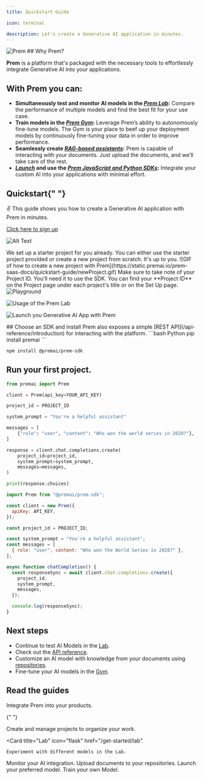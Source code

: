 ```yaml
---
title: Quickstart Guide

icon: terminal

description: Let's create a Generative AI application in minutes.
---
```


<img src="/images/cover.png" alt="Prem" />
## Why Prem?

**Prem** is a platform that's packaged with the necessary tools to effortlessly integrate Generative AI into your applications.

## With Prem you can:

- **Simultaneously test and monitor AI models in the [_Prem Lab_](/get-started/lab):** Compare the performance of multiple models and find the best fit for your use case.
- **Train models in the [_Prem Gym_](/get-started/gym):** Leverage Prem’s ability to autonomously fine-tune models. The Gym is your place to beef up your deployment models by continuously fine-tuning your data in order to improve performance.
- **Seamlessly create [_RAG-based assistants_](/get-started/repositories):** Prem is capable of interacting with your documents. Just upload the documents, and we’ll take care of the rest.
- **[_Launch_](/get-started/launchpad) and use the [_Prem JavaScript and Python SDKs_](/get-started/sdk):** Integrate your custom AI into your applications with minimal effort.

## Quickstart{" "}

✌️ This guide shows you how to create a Generative AI application with Prem in minutes.

  <Steps titleSize="h3">
    <Step title="Activate your Prem account.">

[Click here to sign up](https://app.premai.io/accounts/signup/)

</Step>
<Step title="Sign in and generate an API key.">

![Alt Text](https://static.premai.io/prem-saas-docs/quickstart-guide/apiKeys.gif)

</Step>

<Step title="Create a new project.">
<Note>We set up a starter project for you already. You can either use the starter project provided or create a new project from scratch. It's up to you.</Note>
![GIF of how to create a new project with Prem](https://static.premai.io/prem-saas-docs/quickstart-guide/newProject.gif)
<Tip>Make sure to take note of your Project ID. You'll need it to use the SDK. You can find your **Project ID** on the Project page under each project's title or on the Set Up page.</Tip>
 <img
  src="https://static.premai.io/prem-saas-docs/quickstart-guide/projectID.png"
  alt="Playground"
/>
</Step>

<Step title="Head over to the Lab and experiment with various AI models simultaneously.">

![Usage of the Prem Lab](https://static.premai.io/prem-saas-docs/quickstart-guide/premLab.gif)

</Step>

<Step title="After you've experimented with different models in the Lab, go to the Launchpad and choose the most suitable model for your use case.">

![Launch you Generative AI App with Prem](https://static.premai.io/prem-saas-docs/quickstart-guide/launchPad.gif)

</Step>

<Step title="Now it's time to integrate Prem into your application.">
## Choose an SDK and install
<Tip>
  Prem also exposes a simple [REST API](/api-reference/introduction) for interacting with the platform. 
</Tip>

<CodeGroup>
```bash Python
pip install premai
```

```bash JavaScript
npm install @premai/prem-sdk
```

</CodeGroup>

## Run your first project.

<CodeGroup>

```python Python
from premai import Prem

client = Prem(api_key=YOUR_API_KEY)

project_id = PROJECT_ID

system_prompt = "You're a helpful assistant"

messages = [
    {"role": "user", "content": "Who won the world series in 2020?"},
]

response = client.chat.completions.create(
    project_id=project_id,
    system_prompt=system_prompt,
    messages=messages,
)

print(response.choices)

```

```javaScript JavaScript
import Prem from "@premai/prem-sdk";

const client = new Prem({
  apiKey: API_KEY,
});

const project_id = PROJECT_ID;

const system_prompt = "You're a helpful assistant";
const messages = [
  { role: "user", content: "Who won the World Series in 2020?" },
];

async function chatCompletion() {
  const responseSync = await client.chat.completions.create({
    project_id,
    system_prompt,
    messages,
  });

  console.log(responseSync);
}
```

</CodeGroup>

</Step>

</Steps>



## Next steps

- Continue to test AI Models in the [Lab](/get-started/lab).
- Check out the [API reference](/api-reference/introduction).
- Customize an AI model with knowledge from your documents using [repositories](/get-started/repositories).
- Fine-tune your AI models in the [Gym](/get-started/gym).

## Read the guides

<CardGroup cols={3}>
  <Card title="Prem SDK" icon="plug" href="/get-started/sdk">
    Integrate Prem into your products.
  </Card>

{" "}

<Card title="Projects" icon="folder" href="/get-started/manage-projects">
  Create and manage projects to organize your work.
</Card>

  <Card
    title="Lab"
    icon="flask"
    href="/get-started/lab"
  >
    Experiment with different models in the Lab.
  </Card>
</CardGroup>

<CardGroup cols={3}>
  <Card title="Monitoring" icon="chart-line" href="/get-started/monitoring">
    Monitor your AI integration.
  </Card>
  <Card
    title="Repositories"
    icon="folder-open"
    href="/get-started/repositories"
  >
    Upload documents to your repositories.
  </Card>
  <Card title="Launchpad" icon="rocket" href="/get-started/launchpad">
    Launch your preferred model.
  </Card>
</CardGroup>

<CardGroup cols={3}>
  <Card title="Gym" icon="dumbbell" href="/get-started/gym">
    Train your own Model.
  </Card>
</CardGroup>

